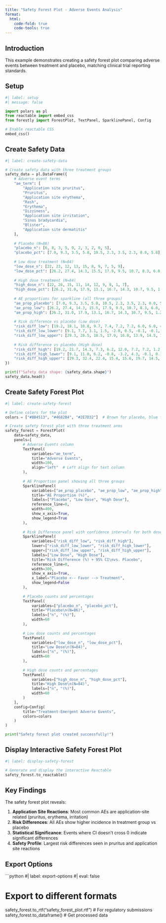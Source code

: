 ```yaml
---
title: "Safety Forest Plot - Adverse Events Analysis"
format:
  html:
    code-fold: true
    code-tools: true
---
```


## Introduction

This example demonstrates creating a safety forest plot comparing adverse events between treatment and placebo, matching clinical trial reporting standards.

## Setup

```python
#| label: setup
#| message: false

import polars as pl
from reactable import embed_css
from forestly import ForestPlot, TextPanel, SparklinePanel, Config

# Enable reactable CSS
embed_css()
```

## Create Safety Data

```python
#| label: create-safety-data

# Create safety data with three treatment groups
safety_data = pl.DataFrame({
    # Adverse event terms
    "ae_term": [
        "Application site pruritus",
        "Pruritus", 
        "Application site erythema",
        "Rash",
        "Erythema",
        "Dizziness",
        "Application site irritation",
        "Sinus bradycardia",
        "Blister",
        "Application site dermatitis"
    ],
    
    # Placebo (N=86)
    "placebo_n": [6, 8, 3, 5, 9, 2, 3, 2, 0, 5],
    "placebo_pct": [7.0, 9.3, 3.5, 5.8, 10.5, 2.3, 3.5, 2.3, 0.0, 5.8],
    
    # Low dose treatment (N=84)
    "low_dose_n": [22, 23, 12, 13, 15, 8, 9, 7, 5, 9],
    "low_dose_pct": [26.2, 27.4, 14.3, 15.5, 17.9, 9.5, 10.7, 8.3, 6.0, 10.7],
    
    # High dose treatment (N=84)
    "high_dose_n": [22, 26, 15, 11, 14, 12, 9, 8, 1, 7],
    "high_dose_pct": [26.2, 31.0, 17.9, 13.1, 16.7, 14.3, 10.7, 9.5, 1.2, 8.3],
    
    # AE proportions for sparkline (all three groups)
    "ae_prop_placebo": [7.0, 9.3, 3.5, 5.8, 10.5, 2.3, 3.5, 2.3, 0.0, 5.8],
    "ae_prop_low": [26.2, 27.4, 14.3, 15.5, 17.9, 9.5, 10.7, 8.3, 6.0, 10.7],
    "ae_prop_high": [26.2, 31.0, 17.9, 13.1, 16.7, 14.3, 10.7, 9.5, 1.2, 8.3],
    
    # Risk difference vs placebo (Low dose)
    "risk_diff_low": [19.2, 18.1, 10.8, 9.7, 7.4, 7.2, 7.2, 6.0, 6.0, 4.9],
    "risk_diff_low_lower": [9.1, 7.7, 3.1, 1.5, -2.0, 0.5, -0.1, -0.1, 1.3, -2.7],
    "risk_diff_low_upper": [29.3, 28.5, 18.5, 17.9, 16.8, 13.9, 14.5, 12.1, 10.7, 12.5],
    
    # Risk difference vs placebo (High dose)
    "risk_diff_high": [19.2, 21.7, 14.3, 7.3, 6.2, 12.0, 7.2, 7.2, 1.2, 2.5],
    "risk_diff_high_lower": [9.1, 11.0, 6.2, -0.8, -3.2, 4.3, -0.1, 0.1, -2.1, -4.7],
    "risk_diff_high_upper": [29.3, 32.4, 22.4, 15.4, 15.6, 19.7, 14.5, 14.3, 4.5, 9.7],
})

print(f"Safety data shape: {safety_data.shape}")
safety_data.head()
```

## Create Safety Forest Plot

```python
#| label: create-safety-forest

# Define colors for the plot
colors = ["#8B4513", "#4682B4", "#2E7D32"]  # Brown for placebo, blue for low dose, green for high dose

# Create safety forest plot with three treatment arms
safety_forest = ForestPlot(
    data=safety_data,
    panels=[
        # Adverse Events column
        TextPanel(
            variables="ae_term",
            title="Adverse Events",
            width=100,
            align="left"  # Left align for text column
        ),
        
        # AE Proportion panel showing all three groups
        SparklinePanel(
            variables=["ae_prop_placebo", "ae_prop_low", "ae_prop_high"],
            title="AE Proportion (%)",
            labels=["Placebo", "Low Dose", "High Dose"],
            reference_line=0,
            width=400,
            show_x_axis=True,
            show_legend=True
        ),
        
        # Risk Difference panel with confidence intervals for both doses vs Placebo
        SparklinePanel(
            variables=["risk_diff_low", "risk_diff_high"],
            lower=["risk_diff_low_lower", "risk_diff_high_lower"],
            upper=["risk_diff_low_upper", "risk_diff_high_upper"],
            labels=["Low Dose", "High Dose"],
            title="Risk Difference (%) + 95% CI\nvs. Placebo",
            reference_line=0,
            width=300,
            show_x_axis=True,
            x_label="Placebo <-- Favor --> Treatment",
            show_legend=False
        ),
        
        # Placebo counts and percentages
        TextPanel(
            variables=["placebo_n", "placebo_pct"],
            title="Placebo\n(N=86)",
            labels=["n", "(%)"],
            width=60
        ),
        
        # Low dose counts and percentages
        TextPanel(
            variables=["low_dose_n", "low_dose_pct"],
            title="Low Dose\n(N=84)",
            labels=["n", "(%)"],
            width=60
        ),
        
        # High dose counts and percentages
        TextPanel(
            variables=["high_dose_n", "high_dose_pct"],
            title="High Dose\n(N=84)",
            labels=["n", "(%)"],
            width=60
        )
    ],
    config=Config(
        title="Treatment-Emergent Adverse Events",
        colors=colors
    )
)

print("Safety forest plot created successfully!")
```

## Display Interactive Safety Forest Plot

```python
#| label: display-safety-forest

# Generate and display the interactive Reactable
safety_forest.to_reactable()
```

## Key Findings

The safety forest plot reveals:

1. **Application Site Reactions**: Most common AEs are application-site related (pruritus, erythema, irritation)
2. **Risk Differences**: All AEs show higher incidence in treatment group vs placebo
3. **Statistical Significance**: Events where CI doesn't cross 0 indicate significant differences
4. **Safety Profile**: Largest risk differences seen in pruritus and application site reactions

## Export Options

```python
#| label: export-options
#| eval: false

# Export to different formats
safety_forest.to_rtf("safety_forest_plot.rtf")  # For regulatory submissions
safety_forest.to_dataframe()  # Get processed data